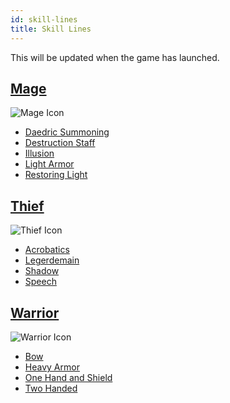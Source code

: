 ```yaml
---
id: skill-lines
title: Skill Lines
---
```


This will be updated when the game has launched. 

## [Mage](/docs/category/mage)
<img src="/icons/mage.svg" alt="Mage Icon" />

- [Daedric Summoning](/docs/all/skill-lines/mage/daedric-summoning)
- [Destruction Staff](/docs/all/skill-lines/mage/destruction-staff)
- [Illusion](/docs/all/skill-lines/mage/illusion)
- [Light Armor](/docs/all/skill-lines/mage/light-armor)
- [Restoring Light](/docs/all/skill-lines/mage/restoring-light)

## [Thief](/docs/category/thief)
<img src="/icons/thief.svg" alt="Thief Icon" />

- [Acrobatics](/docs/all/skill-lines/thief/acrobatics)
- [Legerdemain](/docs/all/skill-lines/thief/legerdemain)
- [Shadow](/docs/all/skill-lines/thief/shadow)
- [Speech](/docs/all/skill-lines/thief/speech)

## [Warrior](/docs/category/warrior)
<img src="/icons/warrior.svg" alt="Warrior Icon" />

- [Bow](/docs/all/skill-lines/warrior/bow)
- [Heavy Armor](/docs/all/skill-lines/warrior/heavy-armor)
- [One Hand and Shield](/docs/all/skill-lines/warrior/one-hand-and-shield)
- [Two Handed](/docs/all/skill-lines/warrior/two-handed)